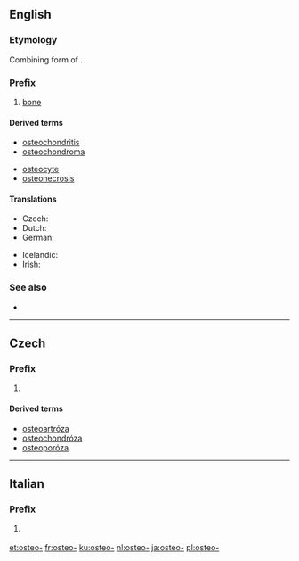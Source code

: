 ==English==

===Etymology===
Combining form of {{etyl|grc|en}} {{term|ὀστέον|sc=polytonic||bone|lang=grc|tr=osteon}}.

===Prefix===
{{en-prefix}}

# [[bone]]

====Derived terms====
{{prefixsee|en}}
{{rel-top|Terms derived from the prefix ''osteo-''}}
* [[osteochondritis]]
* [[osteochondroma]]
{{rel-mid}}
* [[osteocyte]]
* [[osteonecrosis]]
{{rel-bottom}}

====Translations====
{{trans-top}}
* Czech: {{t|cs|osteo-}}
* Dutch: {{t|nl|osteo}}
* German: {{t|de|Osteo-}}
{{trans-mid}}
* Icelandic: {{t|is|Bein-}}
* Irish: {{t|ga|oisté-}}
{{trans-bottom}}

===See also===
* {{pedia|List of diseases starting with O#Osteo}}

----

==Czech==

===Prefix===
{{cs-pref}}

# {{l/en|osteo-}}

====Derived terms====
* [[osteoartróza]] {{f}}
* [[osteochondróza]] {{f}}
* [[osteoporóza]] {{f}}

----

==Italian==

===Prefix===
{{head|it|prefix}}

# {{context|anatomy|lang=it}} {{l/en|osteo-}}

[[et:osteo-]]
[[fr:osteo-]]
[[ku:osteo-]]
[[nl:osteo-]]
[[ja:osteo-]]
[[pl:osteo-]]